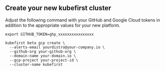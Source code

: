 
## Create your new kubefirst cluster

Adjust the following command with your GitHub and Google Cloud tokens in addition to the appropriate values for your new platform.

```shell
export GITHUB_TOKEN=ghp_xxxxxxxxxxxxxxxx

kubefirst beta gcp create \
  --alerts-email yourdistro@your-company.io \
  --github-org your-github-org \
  --domain-name your-domain.io \
  --gcp-project your-project-id \
  --cluster-name kubefirst
```

<CloudflareDNS />
